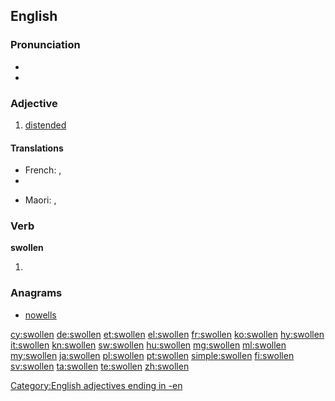==English==

===Pronunciation===
* {{IPA|/ˈswəʊlən/|lang=en}}
* {{rhymes|əʊlən|lang=en}}

===Adjective===
{{en-adj|more}}

# [[distended]]

====Translations====
{{trans-top|distended}}
* French: {{t+|fr|gonflé}}, {{t+|fr|enflé}}
* {{trreq|ja}}
{{trans-mid}}
* Maori: {{t|mi|uruuru}}, {{t|mi|matakoma}}
{{trans-bottom}}

===Verb===
'''swollen'''

# {{past participle of|swell|lang=en}}

===Anagrams===
* [[nowells#English|nowells]]

[[Category:English adjectives ending in -en]]

[[cy:swollen]]
[[de:swollen]]
[[et:swollen]]
[[el:swollen]]
[[fr:swollen]]
[[ko:swollen]]
[[hy:swollen]]
[[it:swollen]]
[[kn:swollen]]
[[sw:swollen]]
[[hu:swollen]]
[[mg:swollen]]
[[ml:swollen]]
[[my:swollen]]
[[ja:swollen]]
[[pl:swollen]]
[[pt:swollen]]
[[simple:swollen]]
[[fi:swollen]]
[[sv:swollen]]
[[ta:swollen]]
[[te:swollen]]
[[zh:swollen]]